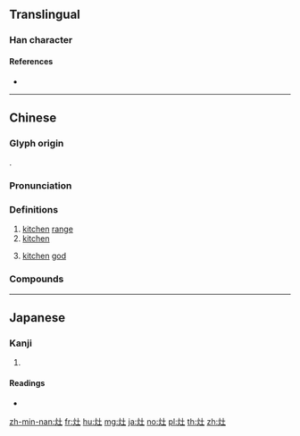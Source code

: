 {{character info/new}}
{{also|竈}}
==Translingual==

===Han character===
{{Han char|rn=86|rad=火|as=03|sn=7|four=30717|canj=FG|ids=⿰火土}}

====References====
* {{Han ref|kx=0666.090|dkj=18869|dj=1075.140|hdz=32189.040|uh=7076|ud=28790|bh=A85F|bd=43103}}

----

==Chinese==
{{zh-forms|t2=竈}}

===Glyph origin===
{{Han etym}}
{{Han compound|火|土}}.

===Pronunciation===
{{zh-pron
|m=zào
|c=zou3
|h=pfs=
|md=cáu
|mn=qz:chò͘/xm,zz:chò/qz,tw,xm,zz:chàu
|mn_note=chò/chò͘ - literary;chàu - vernacular
|w=2tsau
|mc=y
|oc=y
|cat=n
}}

===Definitions===
{{zh-hanzi}}

# [[kitchen]] [[range]]
# [[kitchen]]
# {{lb|zh|mythology}} [[kitchen]] [[god]]

===Compounds===
{{zh-der|灶跤|灶前|上灶|丹灶|倒灶|倒灶八字|冷灶|冷灶清鍋|另起爐灶|吃小灶|土灶|媚灶|小灶|廚頭灶腦|拜灶|掌灶的|接灶|插灶|沉灶產蛙|泥灶|添兵減灶|清灰冷灶|減灶|灶丁|灶上的|灶上騷除|灶下|灶下婢|灶下養|灶君|灶地|灶床|灶火|灶王爺|灶神|灶突|灶窩|灶頭|灶馬|煬灶|燒冷灶|爐灶|狗屁倒灶|狗皮倒灶|瓦灶繩床|病灶|祀灶|祀灶日|祭灶|祭灶神|繩床瓦灶|老虎灶|茶灶|落了灶|行灶|趁熱灶|趁熱灶火|趕熱灶|跨灶|跳灶王|送灶|金灶|電磁灶|點灶燈}}

----

==Japanese==

===Kanji===
{{ja-kanji|grade=|rs=火03}}

# {{defn|lang=ja|sort=火03}}

====Readings====
* {{ja-readings|on=[[そう]] (sō)|kun=[[かま]] (kama), [[かまど]] (kamado), [[へつつい]] (hetsutsui)}}

[[zh-min-nan:灶]]
[[fr:灶]]
[[hu:灶]]
[[mg:灶]]
[[ja:灶]]
[[no:灶]]
[[pl:灶]]
[[th:灶]]
[[zh:灶]]